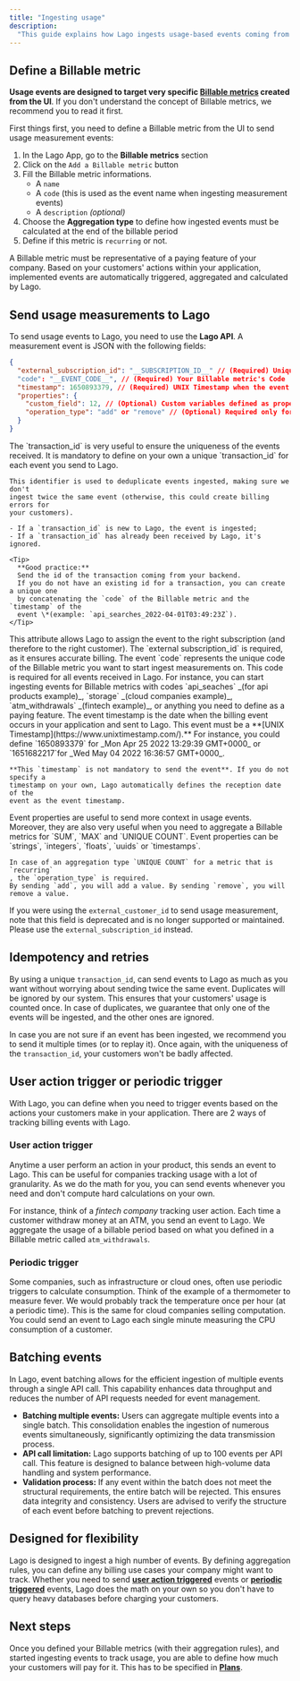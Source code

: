 ```yaml
---
title: "Ingesting usage"
description:
  "This guide explains how Lago ingests usage-based events coming from your application."
---
```


## Define a Billable metric[](#define-a-billable-metric "Direct link to heading")

**Usage events are designed to target very specific
[Billable metrics](/guide/billable-metrics/create-billable-metrics) created from the UI**. If you don't understand the
concept of Billable metrics, we recommend you to read it first.

First things first, you need to define a Billable metric from the UI to send
usage measurement events:

1. In the Lago App, go to the **Billable metrics** section
2. Click on the `Add a Billable metric` button
3. Fill the Billable metric informations.
   - A `name`
   - A `code` (this is used as the event name when ingesting measurement events)
   - A `description` _(optional)_
4. Choose the **Aggregation type** to define how ingested events must be
   calculated at the end of the billable period
5. Define if this metric is `recurring` or not.

A Billable metric must be representative of a paying feature of your company.
Based on your customers' actions within your application, implemented events are
automatically triggered, aggregated and calculated by Lago.

## Send usage measurements to Lago[](#send-usage-measurements-to-lago "Direct link to heading")

To send usage events to Lago, you need to use the **Lago API**. A measurement
event is JSON with the following fields:

```json
{
  "external_subscription_id": "__SUBSCRIPTION_ID__" // (Required) Unique identifier of your subscription targeted by the event
  "code": "__EVENT_CODE__", // (Required) Your Billable metric's Code
  "timestamp": 1650893379, // (Required) UNIX Timestamp when the event happened
  "properties": {
    "custom_field": 12, // (Optional) Custom variables defined as properties
    "operation_type": "add" or "remove" // (Optional) Required only for recurring metric with unique count aggregation type
  }
}
```

<AccordionGroup>
  <Accordion title="1. The transaction_id">
    The `transaction_id` is very useful to ensure the uniqueness of the events
    received. It is mandatory to define on your own a unique `transaction_id` for
    each event you send to Lago.

    This identifier is used to deduplicate events ingested, making sure we don't
    ingest twice the same event (otherwise, this could create billing errors for
    your customers).

    - If a `transaction_id` is new to Lago, the event is ingested;
    - If a `transaction_id` has already been received by Lago, it's ignored.

    <Tip>
      **Good practice:**
      Send the id of the transaction coming from your backend.
      If you do not have an existing id for a transaction, you can create a unique one
      by concatenating the `code` of the Billable metric and the `timestamp` of the
      event \*(example: `api_searches_2022-04-01T03:49:23Z`).
    </Tip>
  </Accordion>
  <Accordion title="2. The external_subscription_id">
    This attribute allows Lago to assign the event to the right subscription (and therefore to the right customer).
    The `external subscription_id` is required, as it ensures accurate billing.
  </Accordion>
  <Accordion title="3. The event code">
    The event `code` represents the unique code of the Billable metric you want to
    start ingest measurements on. This code is required for all events received in
    Lago. For instance, you can start ingesting events for Billable metrics with
    codes `api_seaches` _(for api products example)_, `storage` _(cloud companies
    example)_, `atm_withdrawals` _(fintech example)_, or anything you need to define
    as a paying feature.
  </Accordion>
  <Accordion title="4. The event timestamp">
    The event timestamp is the date when the billing event occurs in your
    application and sent to Lago. This event must be a
    **[UNIX Timestamp](https://www.unixtimestamp.com/).** For instance, you could
    define `1650893379` for _Mon Apr 25 2022 13:29:39 GMT+0000_ or `1651682217`for
    _Wed May 04 2022 16:36:57 GMT+0000_.

    **This `timestamp` is not mandatory to send the event**. If you do not specify a
    timestamp on your own, Lago automatically defines the reception date of the
    event as the event timestamp.
  </Accordion>
  <Accordion title="5. The event properties">
    Event properties are useful to send more context in usage events. Moreover, they
    are also very useful when you need to aggregate a Billable metrics for `SUM`,
    `MAX` and `UNIQUE COUNT`. Event properties can be `strings`, `integers`,
    `floats`, `uuids` or `timestamps`.

    In case of an aggregation type `UNIQUE COUNT` for a metric that is `recurring`
    , the `operation_type` is required.
    By sending `add`, you will add a value. By sending `remove`, you will remove a value.
  </Accordion>
</AccordionGroup>

<Warning>If you were using the `external_customer_id` to send usage measurement, note that this field is deprecated and is no longer supported or maintained. Please use the `external_subscription_id` instead.</Warning>

## Idempotency and retries[](#idempotency-and-retries "Direct link to heading")

By using a unique `transaction_id`, can send events to Lago as much as you want
without worrying about sending twice the same event. Duplicates will be ignored
by our system. This ensures that your customers' usage is counted once. In case
of duplicates, we guarantee that only one of the events will be ingested, and
the other ones are ignored.

In case you are not sure if an event has been ingested, we recommend you to send
it multiple times (or to replay it). Once again, with the uniqueness of the
`transaction_id`, your customers won't be badly affected.

## User action trigger or periodic trigger[](#user-action-trigger-or-periodic-trigger "Direct link to heading")

With Lago, you can define when you need to trigger events based on the actions
your customers make in your application. There are 2 ways of tracking billing
events with Lago.

### User action trigger[](#user-action-trigger "Direct link to heading")

Anytime a user perform an action in your product, this sends an event to Lago.
This can be useful for companies tracking usage with a lot of granularity. As we
do the math for you, you can send events whenever you need and don't compute
hard calculations on your own.

For instance, think of a _fintech company_ tracking user action. Each time a
customer withdraw money at an ATM, you send an event to Lago. We aggregate the
usage of a billable period based on what you defined in a Billable metric called
`atm_withdrawals`.

### Periodic trigger[](#periodic-trigger "Direct link to heading")

Some companies, such as infrastructure or cloud ones, often use periodic
triggers to calculate consumption. Think of the example of a thermometer to
measure fever. We would probably track the temperature once per hour (at a
periodic time). This is the same for cloud companies selling computation. You
could send an event to Lago each single minute measuring the CPU consumption of
a customer.

## Batching events
In Lago, event batching allows for the efficient ingestion of multiple events through a single API call. 
This capability enhances data throughput and reduces the number of API requests needed for event management.
- **Batching multiple events:** Users can aggregate multiple events into a single batch. This consolidation enables the ingestion of numerous events simultaneously, significantly optimizing the data transmission process.
- **API call limitation:** Lago supports batching of up to 100 events per API call. This feature is designed to balance between high-volume data handling and system performance.
- **Validation process:** If any event within the batch does not meet the structural requirements, the entire batch will be rejected. This ensures data integrity and consistency. Users are advised to verify the structure of each event before batching to prevent rejections.


## Designed for flexibility[](#designed-for-flexibility "Direct link to heading")

Lago is designed to ingest a high number of events. By defining aggregation
rules, you can define any billing use cases your company might want to track.
Whether you need to send **[user action triggered](#user-action-trigger)**
events or **[periodic triggered](#periodic-trigger)** events, Lago does the math
on your own so you don't have to query heavy databases before charging your
customers.

## Next steps[](#next-steps "Direct link to heading")

Once you defined your Billable metrics (with their aggregation rules), and
started ingesting events to track usage, you are able to define how much your
customers will pay for it. This has to be specified in
**[Plans](/guide/plans/overview)**.
